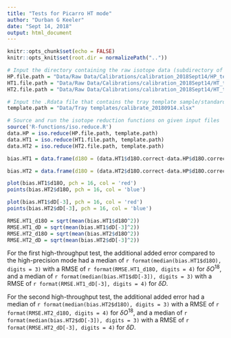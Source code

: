 ```yaml
---
title: "Tests for Picarro HT mode"
author: "Durban G Keeler"
date: "Sept 14, 2018"
output: html_document
---
```


```r
knitr::opts_chunk$set(echo = FALSE)
knitr::opts_knit$set(root.dir = normalizePath(".."))
```

```r

# Input the directory containing the raw isotope data (subdirectory of 'Raw data')
HP.file.path = "Data/Raw Data/Calibrations/calibration_2018Sept14/HP_test/HIDS2272_IsoWater_20180915_204841.csv"
HT1.file.path = "Data/Raw Data/Calibrations/calibration_2018Sept14/HT_test/HIDS2272_HT_IsoWater_20180914_214604.csv"
HT2.file.path = "Data/Raw Data/Calibrations/calibration_2018Sept14/HT_test/HIDS2272_HT_IsoWater_20180917_150055.csv"

# Input the .Rdata file that contains the tray template sample/standards locations
template.path = "Data/Tray templates/calibrate_20180914.xlsx"

# Source and run the isotope reduction functions on given input files
source('R-functions/iso.reduce.R')
data.HP = iso.reduce(HP.file.path, template.path)
data.HT1 = iso.reduce(HT1.file.path, template.path)
data.HT2 = iso.reduce(HT2.file.path, template.path)

```


```r

bias.HT1 = data.frame(d18O = (data.HT1$d18O.correct-data.HP$d18O.correct), d18O.method = data.HT1$d18O.method, dD = data.HT1$dD.correct-data.HP$dD.correct, dD.method = data.HT1$dD.method)

bias.HT2 = data.frame(d18O = (data.HT2$d18O.correct-data.HP$d18O.correct), d18O.method = data.HT2$d18O.method, dD = data.HT2$dD.correct-data.HP$dD.correct, dD.method = data.HT2$dD.method)

plot(bias.HT1$d18O, pch = 16, col = 'red')
points(bias.HT2$d18O, pch = 16, col = 'blue')

plot(bias.HT1$dD[-3], pch = 16, col = 'red')
points(bias.HT2$dD[-3], pch = 16, col = 'blue')

```

```r

RMSE.HT1_d18O = sqrt(mean(bias.HT1$d18O^2))
RMSE.HT1_dD = sqrt(mean(bias.HT1$dD[-3]^2))
RMSE.HT2_d18O = sqrt(mean(bias.HT2$d18O^2))
RMSE.HT2_dD = sqrt(mean(bias.HT2$dD[-3]^2))

```

For the first high-throughput test, the additional added error compared to the high-precision mode had a median of `r format(median(bias.HT1$d18O), digits = 3)` with a RMSE of `r format(RMSE.HT1_d18O, digits = 4)` for $\delta O^{18}$, and a median of `r format(median(bias.HT1$dD[-3]), digits = 3)` with a RMSE of `r format(RMSE.HT1_dD[-3], digits = 4)` for $\delta D$. 

For the second high-throughput test, the additional added error had a median of `r format(median(bias.HT2$d18O), digits = 3)` with a RMSE of `r format(RMSE.HT2_d18O, digits = 4)` for $\delta O^{18}$, and a median of `r format(median(bias.HT2$dD[-3]), digits = 3)` with a RMSE of `r format(RMSE.HT2_dD[-3], digits = 4)` for $\delta D$. 
